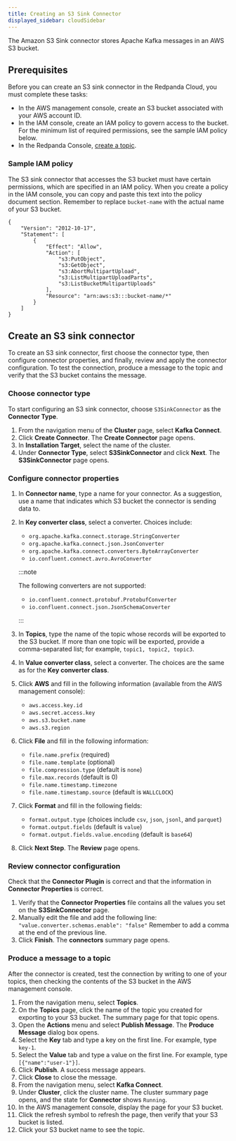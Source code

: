 ```yaml
---
title: Creating an S3 Sink Connector
displayed_sidebar: cloudSidebar
---
```


<head>
    <meta name="title" content="Create an S3 Sink Connector | Redpanda Docs"/>
    <meta name="description" content="Use the Redpanda Cloud to create an S3 Sink Connector."/>
</head>

The Amazon S3 Sink connector stores Apache Kafka messages in an AWS S3 bucket.

## Prerequisites

Before you can create an S3 sink connector in the Redpanda Cloud, you must complete these tasks:

* In the AWS management console, create an S3 bucket associated with your AWS account ID.
* In the IAM console, create an IAM policy to govern access to the bucket. For the minimum list of required permissions, see the sample IAM policy below.
* In the Redpanda Console, [create a topic](../../create-topic).

### Sample IAM policy

The S3 sink connector that accesses the S3 bucket must have certain permissions, which are specified in an IAM policy. When you create a policy in the IAM console, you can copy and paste this text into the policy document section. Remember to replace `bucket-name` with the actual name of your S3 bucket.

```
{
    "Version": "2012-10-17",
    "Statement": [
        {
            "Effect": "Allow",
            "Action": [
                "s3:PutObject",
                "s3:GetObject",
                "s3:AbortMultipartUpload",
                "s3:ListMultipartUploadParts",
                "s3:ListBucketMultipartUploads"
            ],
            "Resource": "arn:aws:s3:::bucket-name/*"
        }
    ]
}
```

## Create an S3 sink connector

To create an S3 sink connector, first choose the connector type, then configure connector properties, and finally, review and apply the connector configuration. To test the connection, produce a message to the topic and verify that the S3 bucket contains the message.

### Choose connector type

To start configuring an S3 sink connector, choose `S3SinkConnector` as the **Connector Type**.

1. From the navigation menu of the **Cluster** page, select **Kafka Connect**.
2. Click **Create Connector**.
    The **Create Connector** page opens.
3. In **Installation Target**, select the name of the cluster.
4. Under **Connector Type**, select **S3SinkConnector** and click **Next**.
    The **S3SinkConnector** page opens.

### Configure connector properties

1. In **Connector name**, type a name for your connector. As a suggestion, use a name that indicates which S3 bucket the connector is sending data to.
2. In **Key converter class**, select a converter. Choices include:
    * `org.apache.kafka.connect.storage.StringConverter`
    * `org.apache.kafka.connect.json.JsonConverter`
    * `org.apache.kafka.connect.converters.ByteArrayConverter`
    * `io.confluent.connect.avro.AvroConverter`

    :::note

    The following converters are not supported:
    * `io.confluent.connect.protobuf.ProtobufConverter`
    * `io.confluent.connect.json.JsonSchemaConverter`

    :::

3. In **Topics**, type the name of the topic whose records will be exported to the S3 bucket. If more than one topic will be exported, provide a comma-separated list; for example, `topic1, topic2, topic3`.
4. In **Value converter class**, select a converter. The choices are the same as for the **Key converter class**.
5. Click **AWS** and fill in the following information (available from the AWS management console):
    * `aws.access.key.id`
    * `aws.secret.access.key`
    * `aws.s3.bucket.name`
    * `aws.s3.region`
6. Click **File** and fill in the following information:
    * `file.name.prefix` (required)
    * `file.name.template` (optional)
    * `file.compression.type` (default is `none`)
    * `file.max.records` (default is 0)
    * `file.name.timestamp.timezone`
    * `file.name.timestamp.source` (default is `WALLCLOCK`)
7. Click **Format** and fill in the following fields:
    * `format.output.type` (choices include `csv`, `json`, `jsonl`, and `parquet`)
    * `format.output.fields` (default is `value`)
    * `format.output.fields.value.encoding` (default is `base64`)
8. Click **Next Step**.
    The **Review** page opens.

### Review connector configuration

Check that the **Connector Plugin** is correct and that the information in **Connector Properties** is correct.

1. Verify that the **Connector Properties** file contains all the values you set on the **S3SinkConnector** page.
2. Manually edit the file and add the following line:
    `"value.converter.schemas.enable": "false"`
    Remember to add a comma at the end of the previous line.
3. Click **Finish**.
    The **connectors** summary page opens.

### Produce a message to a topic

After the connector is created, test the connection by writing to one of your topics, then checking the contents of the S3 bucket in the AWS management console.

1. From the navigation menu, select **Topics**.
2. On the **Topics** page, click the name of the topic you created for exporting to your S3 bucket.
    The summary page for that topic opens.
3. Open the **Actions** menu and select **Publish Message**.
    The **Produce Message** dialog box opens.
4. Select the **Key** tab and type a key on the first line. For example, type `key-1`.
5. Select the **Value** tab and type a value on the first line. For example, type `[{"name":"user-1"}]`.
6. Click **Publish**.
    A success message appears.
7. Click **Close** to close the message.
8. From the navigation menu, select **Kafka Connect**.
9. Under **Cluster**, click the cluster name.
    The cluster summary page opens, and the state for **Connector** shows `Running`.
10. In the AWS management console, display the page for your S3 bucket.
11. Click the refresh symbol to refresh the page, then verify that your S3 bucket is listed.
12. Click your S3 bucket name to see the topic.